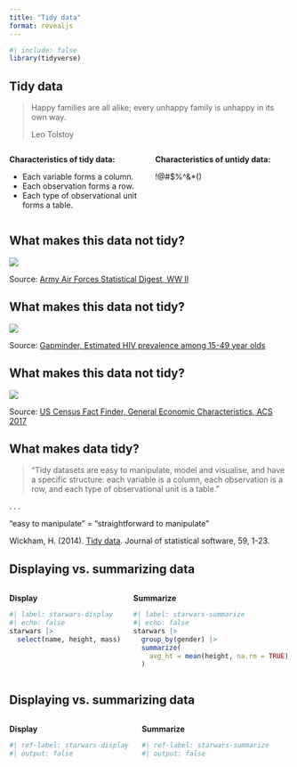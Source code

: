 ```yaml
---
title: "Tidy data"
format: revealjs
---
```



```r
#| include: false
library(tidyverse)
```

## Tidy data

>Happy families are all alike; every unhappy family is unhappy in its own way. 
>
>Leo Tolstoy

::: {.columns}

::: {.column width="40%"}
**Characteristics of tidy data:**

- Each variable forms a column.
- Each observation forms a row.
- Each type of observational unit forms a table.
:::

::: {.column width="40%"}
**Characteristics of untidy data:**

!@#$%^&*()
:::

:::

## What makes this data not tidy?

![](images/hyperwar-airplanes-on-hand.png){fig-alt="WW2 Army Air Force combat aircraft"}

::: aside
Source: [Army Air Forces Statistical Digest, WW II](https://www.ibiblio.org/hyperwar/AAF/StatDigest/aafsd-3.html)
:::

## What makes this data not tidy?

![](images/hiv-est-prevalence-15-49.png){fig-alt="Estimated HIV prevalence among 15-49 year olds"}

::: aside
Source: [Gapminder, Estimated HIV prevalence among 15-49 year olds](https://www.gapminder.org/data)
:::

## What makes this data not tidy?

![](images/us-general-economic-characteristic-acs-2017.png){fig-alt="US General Economic Characteristics, ACS 2017"}

::: aside
Source: [US Census Fact Finder, General Economic Characteristics, ACS 2017](https://factfinder.census.gov/faces/tableservices/jsf/pages/productview.xhtml?pid=ACS_17_5YR_DP03&src=pt)
:::

## What makes data tidy?

> “Tidy datasets are easy to manipulate, model and visualise, and have a specific structure: each variable is a column, each observation is a row, and each type of observational unit is a table.”

. . .

::: callout-note
“easy to manipulate” = “straightforward to manipulate”
:::

::: aside
Wickham, H. (2014). [Tidy data](https://www.jstatsoft.org/article/view/v059i10). Journal of statistical software, 59, 1-23.
:::


## Displaying vs. summarizing data

::: {.columns}

::: {.column}
**Display**

```r
#| label: starwars-display
#| echo: false
starwars |>
  select(name, height, mass)
```
:::

::: {.column}
**Summarize**

```r
#| label: starwars-summarize
#| echo: false
starwars |>
  group_by(gender) |>
  summarize(
    avg_ht = mean(height, na.rm = TRUE)
  )
```
:::

:::

## Displaying vs. summarizing data

::: {.columns}

::: {.column width="45%"}
**Display**

```r
#| ref-label: starwars-display
#| output: false
```
:::

::: {.column width="55%"}
**Summarize**

```r
#| ref-label: starwars-summarize
#| output: false
```
:::

:::
